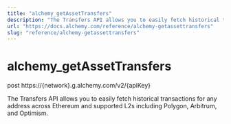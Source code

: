 ```yaml
---
title: "alchemy_getAssetTransfers"
description: "The Transfers API allows you to easily fetch historical transactions for any address across Ethereum and supported L2s including Polygon, Arbitrum, and Optimism."
url: "https://docs.alchemy.com/reference/alchemy-getassettransfers"
slug: "reference/alchemy-getassettransfers"
---
```


# alchemy\_getAssetTransfers

post https\://\{network}.g.alchemy.com/v2/\{apiKey}

The Transfers API allows you to easily fetch historical transactions for any address across Ethereum and supported L2s including Polygon, Arbitrum, and Optimism.
